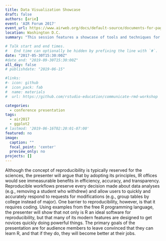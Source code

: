 ```yaml
---
title: Data Visualization Showcase
draft: false
authors: [arie]
event: 'AIR Forum 2017'
event_url: https://www.airweb.org/docs/default-source/documents-for-pages/forum/program-books/air-forum-2017-program-guide.pdf?sfvrsn=a363bbf5_2
location: Washington D.C.
summary: "This session features a showcase of tools and techniques for utilizing data to inform and present."

# Talk start and end times.
#   End time can optionally be hidden by prefixing the line with `#`.
date: "2017-05-30T15:30:00Z"
#date_end: "2019-09-30T15:30:00Z"
all_day: false
# publishdate: "2019-06-15"

#links:
#- icon: github
#  icon_pack: fab
#  name: materials
#  url: https://github.com/rstudio-education/communicate-rmd-workshop

categories:
  - conference presentation
tags:
  - air2017
  - ggplot2
# lastmod: '2019-06-16T02:20:01-07:00'
featured: no
image:
  caption: ""
  focal_point: 'center'
  preview_only: no
projects: []
---
```


Although the concept of reproducibility is typically reserved for the sciences, the presenter will argue that by adopting its principles, IR offices would see immeasurable benefits in efficiency, accuracy, and transparency. Reproducible workflows preserve every decision made about data analyses (e.g., removing a student who withdrew) and allow users to quickly and accurately respond to requests for modifications (e.g., group tables by college instead of major). One barrier to reproducibility, however, is that it requires coding. Using examples from the free R programming language, the presenter will show that not only is R an ideal software for reproducibility, but that many of its modern features are designed to get novices quickly doing powerful things. The primary goals of the presentation are for audience members to leave convinced that they can learn R, and that if they do, they will become better at their jobs.
